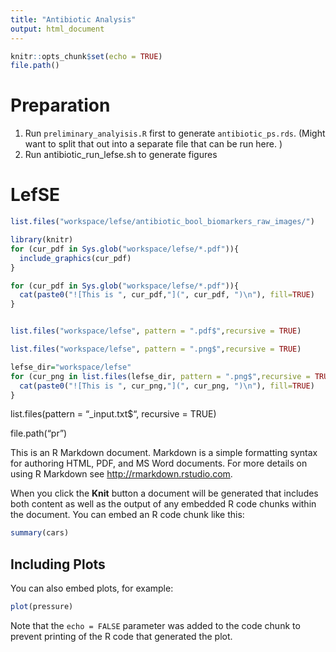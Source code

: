 ```yaml
---
title: "Antibiotic Analysis"
output: html_document
---
```


```r
knitr::opts_chunk$set(echo = TRUE)
file.path()
```

# Preparation
1. Run `preliminary_analyisis.R` first to generate `antibiotic_ps.rds`. (Might want to split that out into a separate file that can be run here.
)
2. Run antibiotic_run_lefse.sh to generate figures




# LefSE

```r
list.files("workspace/lefse/antibiotic_bool_biomarkers_raw_images/")
```

```r
library(knitr)
for (cur_pdf in Sys.glob("workspace/lefse/*.pdf")){
  include_graphics(cur_pdf)
}
```

```r
for (cur_pdf in Sys.glob("workspace/lefse/*.pdf")){
  cat(paste0("![This is ", cur_pdf,"](", cur_pdf, ")\n"), fill=TRUE)
}
```

```r
```

```r
list.files("workspace/lefse", pattern = ".pdf$",recursive = TRUE)
```

```r
list.files("workspace/lefse", pattern = ".png$",recursive = TRUE)
```

```r
lefse_dir="workspace/lefse"
for (cur_png in list.files(lefse_dir, pattern = ".png$",recursive = TRUE,full.names = TRUE)){
  cat(paste0("![This is ", cur_png,"](", cur_png, ")\n"), fill=TRUE)
}
```



list.files(pattern = "_input.txt$", recursive = TRUE)



file.path("pr")

This is an R Markdown document. Markdown is a simple formatting syntax for authoring HTML, PDF, and MS Word documents. For more details on using R Markdown see <http://rmarkdown.rstudio.com>.

When you click the **Knit** button a document will be generated that includes both content as well as the output of any embedded R code chunks within the document. You can embed an R code chunk like this:

```r
summary(cars)
```

## Including Plots

You can also embed plots, for example:

```r
plot(pressure)
```

Note that the `echo = FALSE` parameter was added to the code chunk to prevent printing of the R code that generated the plot.
